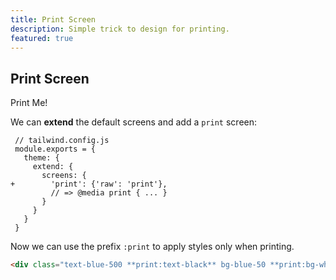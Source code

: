 ```yaml
---
title: Print Screen
description: Simple trick to design for printing.
featured: true
---
```


## Print Screen

<div className="p-4 print:p-12 rounded border bg-white print:bg-gradient-to-br from-green-500 to-emerald-600 print:text-white">
    Print Me!
</div>

We can **extend** the default screens and add a `print` screen:

```diff-js
 // tailwind.config.js
 module.exports = {
   theme: {
     extend: {
       screens: {
+        'print': {'raw': 'print'},
         // => @media print { ... }
       }
     }
   }
 }
```

Now we can use the prefix `:print` to apply styles only when printing.

```html
<div class="text-blue-500 **print:text-black** bg-blue-50 **print:bg-white**"></div>
```